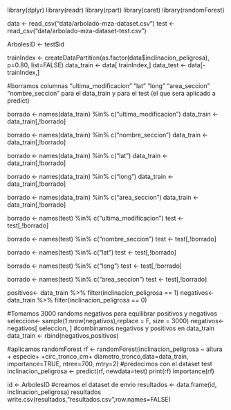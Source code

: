 
library(dplyr) 
library(readr)
library(rpart)
library(caret)
library(randomForest)

data <- read_csv("data/arbolado-mza-dataset.csv") 
test <- read_csv("data/arbolado-mza-dataset-test.csv") 

ArbolesID <- test$id


trainIndex <- createDataPartition(as.factor(data$inclinacion_peligrosa), p=0.80, list=FALSE)
data_train <- data[ trainIndex,]
data_test <-  data[-trainIndex,]


#borramos columnas "ultima_modificacion" "lat" "long" "area_seccion" "nombre_seccion"  para el data_train y para el test (el que sera aplicado a predict)

borrado <- names(data_train) %in% c("ultima_modificacion")
data_train <- data_train[,!borrado]

borrado <- names(data_train) %in% c("nombre_seccion")
data_train <- data_train[,!borrado]


borrado <- names(data_train) %in% c("lat")
data_train <- data_train[,!borrado]

borrado <- names(data_train) %in% c("long")
data_train <- data_train[,!borrado]

borrado <- names(data_train) %in% c("area_seccion")
data_train <- data_train[,!borrado]


borrado <- names(test) %in% c("ultima_modificacion")
test <- test[,!borrado]


borrado <- names(test) %in% c("nombre_seccion")
test <- test[,!borrado]


borrado <- names(test) %in% c("lat")
test <- test[,!borrado]

borrado <- names(test) %in% c("long")
test <- test[,!borrado]

borrado <- names(test) %in% c("area_seccion")
test <- test[,!borrado]

positivos<- data_train %>% filter(inclinacion_peligrosa == 1)
negativos<- data_train %>% filter(inclinacion_peligrosa == 0)

#Tomamos 3000 randoms negativos para equilibrar positivos y negativos
seleccion<- sample(1:nrow(negativos),replace = F, size = 3000)
negativos<- negativos[ seleccion, ]
#combinamos negativos y positivos en data_train 
data_train <- rbind(negativos,positivos)

#aplicamos randomForest
rf <- randomForest(inclinacion_peligrosa ~ altura + especie+ +circ_tronco_cm+ diametro_tronco,data=data_train, importance=TRUE, ntree=700, mtry=2)
#predecimos con el dataset test
inclinacion_peligrosa <- predict(rf, newdata=test)
print(rf)
importance(rf)


id <- ArbolesID
#creamos el dataset de envio 
resultados <- data.frame(id, inclinacion_peligrosa)
resultados
write.csv(resultados,"resultados.csv",row.names=FALSE)
